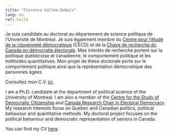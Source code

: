```yaml
---
title: "Florence Vallée-Dubois"
lang: en
ref: hello
---
```


Je suis candidate au doctorat au département de science politique de l'Université de Montréal. Je suis également membre du [Centre pour l'étude de la citoyenneté démocratique](http://csdc-cecd.ca/fr/) (CÉCD) et de la [Chaire de recherche du Canada en démocratie électorale](https://www.chairedemocratie.com/fr). Mes intérêts de recherche portent sur la politique québécoise et canadienne, le comportement politique et les méthodes quantitatives. Mon projet de thèse doctorale porte sur le comportement politique ainsi que la représentation démocratique des personnes âgées.

Consultez mon C.V. [ici](documentation/cv-fvd-fr.pdf).

I am a Ph.D. candidate at the department of political science of the University of Montreal. I am also a member of the [Centre for the Study of Democratic Citizenship](http://csdc-cecd.ca/) and [Canada Research Chair in Electoral Democracy](https://www.chairedemocratie.com/). My research interests focus on Quebec and Canadian politics, political behaviour and quantitative methods. My doctoral project focuses on the political behaviour and democratic representation of seniors in Canada.

You can find my CV [here](documentation/cv-fvd-eng.pdf).
